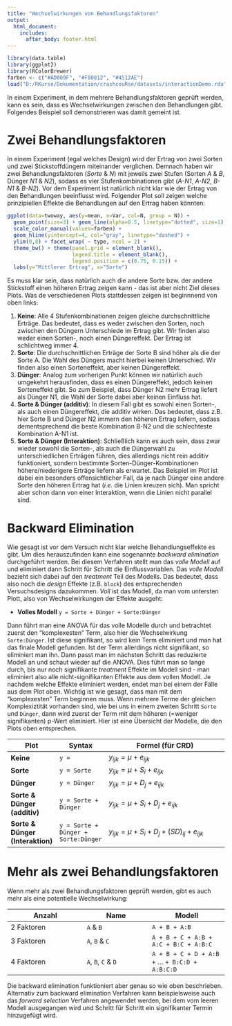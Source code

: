 ```yaml
---
title: "Wechselwirkungen von Behandlungsfaktoren"
output: 
  html_document:
    includes:
      after_body: footer.html 
---
```


```r
library(data.table)
library(ggplot2)
library(RColorBrewer)
farben <- c("#AD009F", "#F80012", "#4512AE")
load("D:/RKurse/Dokumentation/crashcouRse/datasets/interactionDemo.rda")
```

In einem Experiment, in dem mehrere Behandlungsfaktoren geprüft werden, kann es sein, dass es Wechselwirkungen zwischen den Behandlungen gibt. Folgendes Beispiel soll demonstrieren was damit gemeint ist. 

# Zwei Behandlungsfaktoren

In einem Experiment (egal welches Design) wird der Ertrag von zwei Sorten und zwei Stickstoffdüngern miteinander verglichen. Demnach haben wir zwei Behandlungsfaktoren (*Sorte* & *N*) mit jeweils zwei Stufen (Sorten *A* & *B*, Dünger *N1* & *N2*), sodass es vier Stufenkombinationen gibt (*A-N1*, *A-N2*, *B-N1* & *B-N2*). Vor dem Experiment ist natürlich nicht klar wie der Ertrag von den Behandlungen beeinflusst wird. Folgender Plot soll zeigen welche prinzipiellen Effekte die Behandlungen auf den Ertrag haben könnten:

```r
ggplot(data=twoway, aes(y=mean, x=Var, col=N, group = N)) +
  geom_point(size=3) + geom_line(alpha=0.5, linetype="dotted", size=1) +
  scale_color_manual(values=farben) +
  geom_hline(yintercept=4, col="gray", linetype="dashed") +
  ylim(0,8) + facet_wrap( ~ type, ncol = 2) +
  theme_bw() + theme(panel.grid = element_blank(),
                     legend.title = element_blank(),
                     legend.position = c(0.75, 0.15)) +
  labs(y="Mittlerer Ertrag", x="Sorte")
```

Es muss klar sein, dass natürlich auch die andere Sorte bzw. der andere Stickstoff einen höheren Ertrag zeigen kann - das ist aber nicht Ziel dieses Plots. Was de verschiedenen Plots stattdessen zeigen ist beginnnend von oben links: 

1. **Keine**: Alle 4 Stufenkombinationen zeigen gleiche durchschnittliche Erträge. Das bedeutet, dass es weder zwischen den Sorten, noch zwischen den Düngern Unterschiede im Ertrag gibt. Wir finden also weder einen Sorten-, noch einen Düngereffekt. Der Ertrag ist schlichtweg immer 4.
2. **Sorte**: Die durchschnittlichen Erträge der Sorte B sind höher als die der Sorte A. Die Wahl des Düngers macht hierbei keinen Unterschied. Wir finden also einen Sorteneffekt, aber keinen Düngereffekt.
3. **Dünger**: Analog zum vorherigen Punkt können wir natürlich auch umgekehrt herausfinden, dass es einen Düngereffekt, jedoch keinen Sorteneffekt gibt. So zum Beispiel, dass Dünger N2 mehr Ertrag liefert als Dünger N1, die Wahl der Sorte dabei aber keinen Einfluss hat.
4. **Sorte & Dünger (additiv)**: In diesem Fall gibt es sowohl einen Sorten-, als auch einen Düngereffekt, die additiv wirken. Das bedeutet, dass z.B. hier Sorte B und Dünger N2 immern den höheren Ertrag liefern, sodass dementsprechend die beste Kombination B-N2 und die schlechteste Kombination A-N1 ist.
5. **Sorte & Dünger (Interaktion)**: Schließlich kann es auch sein, dass zwar wieder sowohl die Sorten-, als auch die Düngerwahl zu unterschiedlichen Erträgen führen, dies allerdings nicht rein additiv funktioniert, sondern bestimmte Sorten-Dünger-Kombinationen höhere/niederigere Erträge liefern als erwartet. Das Beispiel im Plot ist dabei ein besonders offensichtlicher Fall, da je nach Dünger eine andere Sorte den höheren Ertrag hat (*i.e.* die Linien kreuzen sich). Man spricht aber schon dann von einer Interaktion, wenn die Linien nicht parallel sind.

# Backward Elimination

Wie gesagt ist vor dem Versuch nicht klar welche Behandlungseffekte es gibt. Um dies herauszufinden kann eine sogenannte *backward elimination* durchgeführt werden. Bei diesem Verfahren stellt man das *volle Modell* auf und eliminiert dann Schritt für Schritt die Einflussvariablen. Das *volle Modell* bezieht sich dabei auf den *treatment* Teil des Modells. Das bedeutet, dass also noch die *design* Effekte (z.B. `block`) des entsprechenden Versuchsdesigns dazukommen. *Voll* ist das Modell, da man vom untersten Plott, also von Wechselwirkungen der Effekte ausgeht:

* **Volles Modell** `y = Sorte + Dünger + Sorte:Dünger`

Dann führt man eine ANOVA für das volle Modelle durch und betrachtet zuerst den "komplexesten" Term, also hier die Wechselwirkung `Sorte:Dünger`. Ist diese signifikant, so wird kein Term eliminiert und man hat das finale Modell gefunden. Ist der Term allerdings nicht signifikant, so eliminiert man ihn. Dann passt man im nächsten Schritt das reduzierte Modell an und schaut wieder auf die ANOVA. Dies führt man so lange durch, bis nur noch signifikante *treatment* Effekte im Modell sind - man eliminiert also alle nicht-signifikanten Effekte aus dem vollen Modell. Je nachdem welche Effekte eliminiert werden, endet man bei einem der Fälle aus dem Plot oben. Wichtig ist wie gesagt, dass man mit dem "komplexesten" Term beginnen muss. Wenn mehrere Terme der gleichen Komplexiztität vorhanden sind, wie bei uns in einem zweiten Schritt `Sorte` und `Dünger`, dann wird zuerst der Term mit dem höheren (=weniger signifikanten) p-Wert eliminiert. Hier ist eine Übersicht der Modelle, die den Plots oben entsprechen. 

Plot | Syntax | Formel (für CRD)
-----|--------|------------------------------
**Keine** | `y = ` | $y_{ijk} = \mu + e_{ijk}$
**Sorte** | `y = Sorte` | $y_{ijk} = \mu + S_i + e_{ijk}$
**Dünger** | `y = Dünger` | $y_{ijk} = \mu + D_j + e_{ijk}$
**Sorte & Dünger (additiv)** | `y = Sorte + Dünger` | $y_{ijk} = \mu + S_i + D_j + e_{ijk}$
**Sorte & Dünger (Interaktion)** | `y = Sorte + Dünger + Sorte:Dünger` | $y_{ijk} = \mu + S_i + D_j + (SD)_{ij} + e_{ijk}$

# Mehr als zwei Behandlungsfaktoren

Wenn mehr als zwei Behandlungsfaktoren geprüft werden, gibt es auch mehr als eine potentielle Wechselwirkung:

Anzahl | Name | Modell
-------|------|-------
2 Faktoren | `A` & `B` | `A + B + A:B`
3 Faktoren | `A`, `B` & `C` | `A + B + C + A:B + A:C + B:C + A:B:C`
4 Faktoren | `A`, `B`, `C` & `D` | `A + B + C + D + A:B + ` ... ` + B:C:D + A:B:C:D`

Die backward elimination funktioniert aber genau so wie oben beschrieben. Alternativ zum backward elimination Verfahren kann beispielsweise auch das *forward selection* Verfahren angewendet werden, bei dem vom leeren Modell ausgegangen wird und Schritt für Schritt ein signifikanter Termin hinzugefügt wird.




